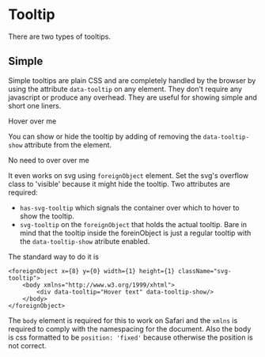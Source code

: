 
<Meta title="Component/Tooltip"/>


# Tooltip

There are two types of tooltips. 

## Simple

Simple tooltips are plain CSS and are completely handled by the browser by using
the attribute `data-tooltip` on any element. They don't require any javascript 
or produce any overhead. They are useful for showing simple and short one liners.

<Preview>
    <Story name="Basic">
        <div className="inline-block px-3 py-2 border rounded" data-tooltip="Hover text">Hover over me</div>
    </Story>
</Preview>

You can show or hide the tooltip by adding of removing the `data-tooltip-show` 
attribute from the element.

<Preview>
    <Story name="Always show">
        <div className="inline-block px-3 py-2 border rounded" data-tooltip="Hover text" data-tooltip-show>No need to over over me</div>
    </Story>
</Preview>

It even works on svg using `foreignObject` element. Set the svg's overflow class
to 'visible' because it might hide the tooltip. Two attributes are required: 

* `has-svg-tooltip` which signals the container over which to hover to show the tooltip.
* `svg-tooltip` on the `foreignObject` that holds the actual tooltip. Bare in
mind that the tooltip inside the foreinObject is just a regular tooltip with the 
`data-tooltip-show` atribute enabled.

The standard way to do it is

```
<foreignObject x={8} y={0} width={1} height={1} className="svg-tooltip">
    <body xmlns="http://www.w3.org/1999/xhtml">
        <div data-tooltip="Hover text" data-tooltip-show/>
    </body>
</foreignObject>
```

The `body` element is required for this to work on Safari and the `xmlns` 
is required to comply with the namespacing for the document. Also the body is 
css formatted to be `position: 'fixed'` because otherwise the position is not
correct.

<Preview>
    <Story name="SVG" parameters={{ docs: { inlineStories: false } }}>
        <svg width={256} height={64} style={{ overflow: 'visible' }}>
            <circle cx={16} cy={16} r={16} fill="gray">
                <title>This is the title</title>
            </circle>
            <g transform="translate(64, 32)" className="has-svg-tooltip">
                <rect x={0} y={0} width={32} height={32} fill="gray"/>
                <foreignObject x={8} y={0} width={1} height={1} className="svg-tooltip">
                    <body xmlns="http://www.w3.org/1999/xhtml">
                        <div data-tooltip="Hover text" data-tooltip-show />
                    </body>
                </foreignObject>
            </g>
        </svg>
    </Story>
</Preview>

## Complex

Complex tooltips are the ones with more elaborated than one liners and that
require more formatting. They are rendered exactly with the same display
characteristics, but are handled by the application and not the browser.


